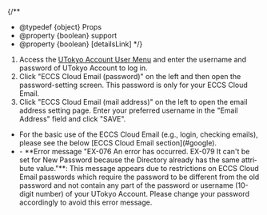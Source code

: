 
{/**
  * @typedef {object} Props
  * @property {boolean} support
  * @property {boolean} [detailsLink]
  */}

1. Access the [UTokyo Account User Menu](https://utacm.adm.u-tokyo.ac.jp/webmtn/LoginServlet) and enter the username and password of UTokyo Account to log in.
2. Click "ECCS Cloud Email (password)" on the left and then open the password-setting screen. This password is only for your ECCS Cloud Email.
3. Click "ECCS Cloud Email (mail address)" on the left to open the email address setting page. Enter your preferred username in the "Email Address" field and click "SAVE".

<ul>
  <If cond={props.detailsLink}>
    <li>For the basic use of the ECCS Cloud Email (e.g., login, checking emails), please see the below [ECCS Cloud Email section](#google).</li>
  </If>
  <li>
    <Help lang="en" support={props.support}>
      - **Error message "EX-076 An error has occurred. EX-079 It can't be set for New Password because the Directory already has the same attribute value."**: This message appears due to restrictions on ECCS Cloud Email passwords which require the password to be different from the old password and not contain any part of the password or username (10-digit number) of your UTokyo Account. Please change your password accordingly to avoid this error message.
    </Help>
  </li>
</ul>
